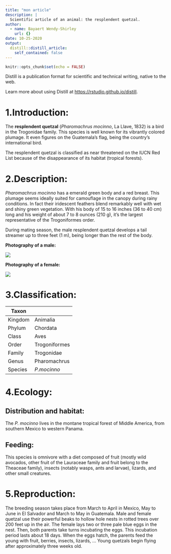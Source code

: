 ```yaml
---
title: "mon article"
description: |
  Scientific article of an animal: the resplendent quetzal.
author:
  - name: Bayaert Wendy-Shirley
    url: {}
date: 10-25-2020
output:
  distill::distill_article:
    self_contained: false
---
```


```r
knitr::opts_chunk$set(echo = FALSE)
```

Distill is a publication format for scientific and technical writing, native to the web.

Learn more about using Distill at <https://rstudio.github.io/distill>.

# 1.Introduction:

The **resplendent quetzal** (*Pharomachrus mocinno*, La Llave, 1832) is a bird in the Trogonidae family. This species is well known for its vibrantly colored plumage. It even figures on the Guatemala's flag, being the country's international bird.

The resplendent quetzal is classified as near threatened on the IUCN Red List because of the disappearance of its habitat (tropical forests).

# 2.Description:

*Pharomachrus mocinno* has a emerald green body and a red breast. This plumage seems ideally suited for camouflage in the canopy during rainy conditions. In fact their iridescent feathers blend remarkably well with wet and shiny green vegetation.
With his body of 15 to 16 inches (36 to 40 cm) long and his weight of about 7 to 8 ounces (210 g), it's the largest representative of the Trogoniformes order.

During mating season, the male resplendent quetzal develops a tail streamer up to three feet (1 m), being longer than the rest of the body.

**Photography of a male:**

![](https://besthqwallpapers.com/Uploads/8-2-2018/39951/thumb2-resplendent-quetzal-flying-bird-green-birds-south-america-pharomachrus-mocinno.jpg)

**Photography of a female:**

![](https://i.pinimg.com/originals/09/f7/b4/09f7b4638c6e443721e14f529dd1c13c.jpg)

# 3.Classification:

Taxon    |
---------|---------
Kingdom  | Animalia
Phylum   | Chordata
Class    | Aves
Order    | Trogoniformes
Family   | Trogonidae
Genus    | Pharomachrus
Species  | *P.mocinno*

# 4.Ecology:
## Distribution and habitat:

The *P. mocinno* lives in the montane tropical forest of Middle America, from southern Mexico to western Panama.

## Feeding:

This species is omnivore with a diet composed of fruit (mostly wild avocados, other fruit of the Lauraceae family and fruit belong to the Theaceae family), insects (notably wasps, ants and larvae), lizards, and other small creatures.

# 5.Reproduction:

The breeding season takes place from March to April in Mexico, May to June in El Salvador and March to May in Guatemala.
Male and female quetzal use their powerful beaks to hollow hole nests in rotted trees over 200 feet up in the air. The female lays two or three pale blue eggs in the nest. Then, both parents take turns incubating the eggs. This incubation period lasts about 18 days.
When the eggs hatch, the parents feed the young with fruit, berries, insects, lizards, ... Young quetzals begin flying after approximately three weeks old.
